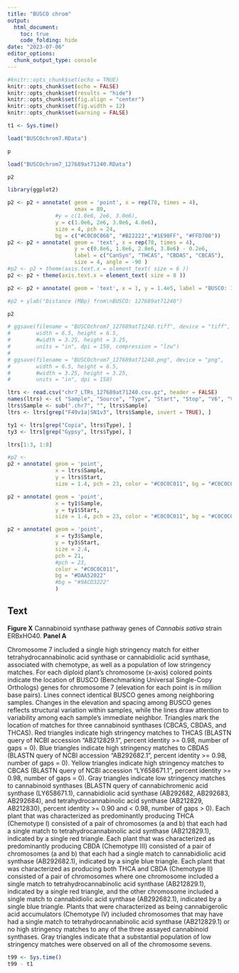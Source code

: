 ```yaml
---
title: "BUSCO chrom"
output: 
  html_document:
    toc: true
    code_folding: hide
date: "2023-07-06"
editor_options: 
  chunk_output_type: console
---
```


```r
#knitr::opts_chunk$set(echo = TRUE)
knitr::opts_chunk$set(echo = FALSE)
knitr::opts_chunk$set(results = "hide")
knitr::opts_chunk$set(fig.align = "center")
knitr::opts_chunk$set(fig.width = 12)
knitr::opts_chunk$set(warning = FALSE)
```


```r
t1 <- Sys.time()
```


```r
load("BUSCOchrom7.RData")
```


```r
p
```


```r
load("BUSCOchrom7_127689at71240.RData")
```

```r
p2
```



```r
library(ggplot2)

p2 <- p2 + annotate( geom = 'point', x = rep(78, times = 4),
                     xmax = 80, 
               #y = c(1.0e6, 2e6, 3.0e6),
               y = c(1.0e6, 2e6, 3.0e6, 4.0e6),
               size = 4, pch = 24, 
               bg = c("#C0C0C066", "#B22222","#1E90FF", "#FFD700"))
p2 <- p2 + annotate( geom = 'text', x = rep(78, times = 4), 
                     y = c(0.8e6, 1.8e6, 2.8e6, 3.8e6) - 0.2e6, 
                     label = c("CanSyn", "THCAS", "CBDAS", "CBCAS"), 
                     size = 4, angle = -90 )
#p2 <- p2 + theme(axis.text.x = element_text( size = 6 ))
p2 <- p2 + theme(axis.text.x = element_text( size = 8 ))

p2 <- p2 + annotate( geom = 'text', x = 1, y = 1.4e5, label = "BUSCO: 127689at71240", hjust = 0)

#p2 + ylab("Distance (MBp) from\nBUSCO: 127689at71240")

p2

# ggsave(filename = "BUSCOchrom7_127689at71240.tiff", device = "tiff",
#        width = 6.5, height = 6.5,
#        #width = 3.25, height = 3.25,
#        units = "in", dpi = 150, compression = "lzw")
# 
# ggsave(filename = "BUSCOchrom7_127689at71240.png", device = "png",
#        width = 6.5, height = 6.5,
#        #width = 3.25, height = 3.25,
#        units = "in", dpi = 150)

```



```r
ltrs <- read.csv("chr7_LTRs_127689at71240.csv.gz", header = FALSE)
names(ltrs) <- c( "Sample", "Source", "Type", "Start", "Stop", "V6", "V7", "V8", "V9")
ltrs$Sample <- sub(".chr7", "", ltrs$Sample)
ltrs <- ltrs[grep("F49v1a|SN1v3", ltrs$Sample, invert = TRUE), ]

ty1 <- ltrs[grep("Copia", ltrs$Type), ]
ty3 <- ltrs[grep("Gypsy", ltrs$Type), ]

ltrs[1:3, 1:8]

#p2 <-
p2 + annotate( geom = 'point', 
               x = ltrs$Sample,
               y = ltrs$Start,
               size = 1.4, pch = 23, color = "#C0C0C011", bg = "#C0C0C044")

p2 + annotate( geom = 'point', 
               x = ty1$Sample,
               y = ty1$Start,
               size = 1.4, pch = 23, color = "#C0C0C011", bg = "#C0C0C044")

p2 + annotate( geom = 'point', 
               x = ty3$Sample,
               y = ty3$Start,
               size = 2.4,
               pch = 21, 
               #pch = 23, 
               color = "#C0C0C011", 
               bg = "#DAA52022"
               #bg = "#9ACD3222"
               )


```




## Text



**Figure X** Cannabinoid synthase pathway genes of *Cannabis sativa* strain ERBxHO40.
**Panel A**

Chromosome 7 included a single high stringency match for either tetrahydrocannabinolic acid synthase or cannabidiolic acid synthase, associated with chemotype, as well as a population of low stringency matches.
For each diploid plant's chromosome (x-axis) colored points indicate the location of BUSCO (Benchmarking Universal Single-Copy Orthologs) genes for chromosome 7 (elevation for each point is in million base pairs).
Lines connect identical BUSCO genes among neighboring samples.
Changes in the elevation and spacing among BUSCO genes reflects structural variation within samples, while the lines draw attention to variability among each sample's immediate neighbor.
Triangles mark the location of matches for three cannabinoid synthases (CBCAS, CBDAS, and THCAS).
Red triangles indicate high stringency matches to THCAS (BLASTN query of NCBI accession "AB212829.1", percent identity >= 0.98, number of gaps = 0).
Blue triangles indicate high stringency matches to CBDAS (BLASTN query of NCBI accession "AB292682.1", percent identity >= 0.98, number of gaps = 0).
Yellow triangles indicate high stringency matches to CBCAS (BLASTN query of NCBI accession "LY658671.1", percent identity >= 0.98, number of gaps = 0).
Gray triangles indicate low stringency matches to cannabinoid synthases (BLASTN query of cannabichromenic acid synthase (LY658671.1), cannabidiolic acid synthase (AB292682, AB292683, AB292684), and tetrahydrocannabinolic acid synthase (AB212829, AB212830), percent identity >= 0.90 and < 0.98, number of gaps > 0).
Each plant that was characterized as predominantly producing THCA (Chemotype I) consisted of a pair of chromosomes (a and b) that each had a single match to tetrahydrocannabinolic acid synthase (AB212829.1), indicated by a single red triangle.
Each plant that was characterized as predominantly producing CBDA (Chemotype III) consisted of a pair of chromosomes (a and b) that each had a single match to cannabidiolic acid synthase (AB292682.1), indicated by a single blue triangle.
Each plant that was characterized as producing both THCA and CBDA (Chemotype II) consisted of a 
pair of chromosomes where one chromosome included a single match to tetrahydrocannabinolic acid synthase (AB212829.1), indicated by a single red triangle, and the other chromosome included a single match to cannabidiolic acid synthase (AB292682.1), indicated by a single blue triangle.
Plants that were characterized as being cannabigerolic acid accumulators (Chemotype IV) included chromosomes that may have had a single match to tetrahydrocannabinolic acid synthase (AB212829.1) or no high stringency matches to any of the three assayed cannabinoid synthases.
Gray triangles indicate that a substantial population of low stringency matches were observed on all of the chromosome sevens.




```r
t99 <- Sys.time()
t99 - t1
```

